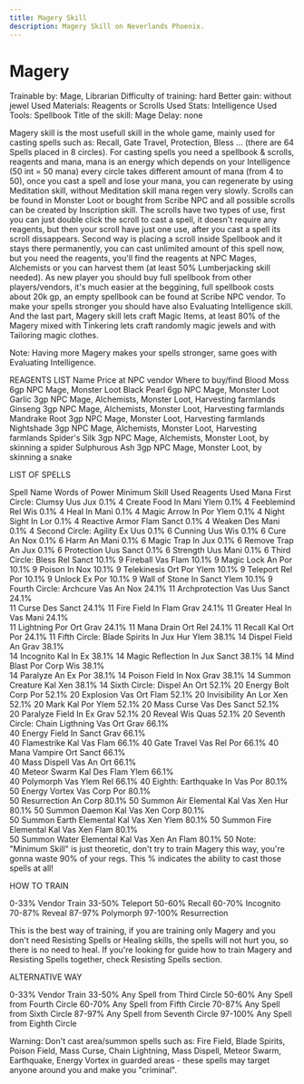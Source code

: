 ```yaml
---
title: Magery Skill
description: Magery Skill on Neverlands Phoenix.
---
```


# Magery

Trainable by:	Mage, Librarian
Difficulty of training:	hard
Better gain:	without jewel
Used Materials:	Reagents or Scrolls
Used Stats:	Intelligence
Used Tools:	Spellbook
Title of the skill:	Mage
Delay:	none


Magery skill is the most usefull skill in the whole game, mainly used for casting spells such as: Recall, Gate Travel, Protection, Bless ... (there are 64 Spells placed in 8 circles). For casting spells you need a spellbook & scrolls, reagents and mana, mana is an energy which depends on your Intelligence (50 int = 50 mana) every circle takes different amount of mana (from 4 to 50), once you cast a spell and lose your mana, you can regenerate by using Meditation skill, without Meditation skill mana regen very slowly. Scrolls can be found in Monster Loot or bought from Scribe NPC and all possible scrolls can be created by Inscription skill. The scrolls have two types of use, first you can just double click the scroll to cast a spell, it doesn't require any reagents, but then your scroll have just one use, after you cast a spell its scroll dissappears. Second way is placing a scroll inside Spellbook and it stays there permanently, you can cast unlimited amount of this spell now, but you need the reagents, you'll find the reagents at NPC Mages, Alchemists or you can harvest them (at least 50% Lumberjacking skill needed). As new player you should buy full spellbook from other players/vendors, it's much easier at the beggining, full spellbook costs about 20k gp, an empty spellbook can be found at Scribe NPC vendor. To make your spells stronger you should have also Evaluating Intelligence skill. And the last part, Magery skill lets craft Magic Items, at least 80% of the Magery mixed with Tinkering lets craft randomly magic jewels and with Tailoring magic clothes.

Note: Having more Magery makes your spells stronger, same goes with Evaluating Intelligence.

REAGENTS LIST
Name	Price at NPC vendor	Where to buy/find
	Blood Moss	6gp	NPC Mage,
Monster Loot
	Black Pearl	6gp	NPC Mage,
Monster Loot
	Garlic	3gp	NPC Mage, Alchemists,
Monster Loot,
Harvesting farmlands
	Ginseng	3gp	NPC Mage, Alchemists,
Monster Loot,
Harvesting farmlands
	Mandrake Root	3gp	NPC Mage,
Monster Loot,
Harvesting farmlands
	Nightshade	3gp	NPC Mage,
Alchemists,
Monster Loot,
Harvesting farmlands
	Spider's Silk	3gp	NPC Mage,
Alchemists,
Monster Loot,
by skinning a spider
	Sulphurous Ash	3gp	NPC Mage,
Monster Loot,
by skinning a snake

LIST OF SPELLS

Spell Name	Words of Power	Minimum Skill	Used Reagents	Used Mana
First Circle:
	Clumsy	Uus Jux	0.1%		4
	Create Food	In Mani Ylem	0.1%		4
	Feeblemind	Rel Wis	0.1%		4
	Heal	In Mani	0.1%		4
	Magic Arrow	In Por Ylem	0.1%		4
	Night Sight	In Lor	0.1%		4
	Reactive Armor	Flam Sanct	0.1%		4
	Weaken	Des Mani	0.1%		4
Second Circle:
	Agility	Ex Uus	0.1%		6
	Cunning	Uus Wis	0.1%		6
	Cure	An Nox	0.1%		6
	Harm	An Mani	0.1%		6
	Magic Trap	In Jux	0.1%		6
	Remove Trap	An Jux	0.1%		6
	Protection	Uus Sanct	0.1%		6
	Strength	Uus Mani	0.1%		6
Third Circle:
	Bless	Rel Sanct	10.1%		9
	Fireball	Vas Flam	10.1%		9
	Magic Lock	An Por	10.1%		9
	Poison	In Nox	10.1%		9
	Telekinesis	Ort Por Ylem	10.1%		9
	Teleport	Rel Por	10.1%		9
	Unlock	Ex Por	10.1%		9
	Wall of Stone	In Sanct Ylem	10.1%		9
Fourth Circle:
	Archcure	Vas An Nox	24.1%		11
	Archprotection	Vas Uus Sanct	24.1%	
	11
	Curse	Des Sanct	24.1%		11
	Fire Field	In Flam Grav	24.1%		11
	Greater Heal	In Vas Mani	24.1%	
	11
	Lightning	Por Ort Grav	24.1%		11
	Mana Drain	Ort Rel	24.1%		11
	Recall	Kal Ort Por	24.1%		11
Fifth Circle:
	Blade Spirits	In Jux Hur Ylem	38.1%		14
	Dispel Field	An Grav	38.1%	
	14
	Incognito	Kal In Ex	38.1%		14
	Magic Reflection	In Jux Sanct	38.1%		14
	Mind Blast	Por Corp Wis	38.1%	
	14
	Paralyze	An Ex Por	38.1%		14
	Poison Field	In Nox Grav	38.1%		14
	Summon Creature	Kal Xen	38.1%		14
Sixth Circle:
	Dispel	An Ort	52.1%		20
	Energy Bolt	Corp Por	52.1%		20
	Explosion	Vas Ort Flam	52.1%		20
	Invisibility	An Lor Xen	52.1%		20
	Mark	Kal Por Ylem	52.1%		20
	Mass Curse	Vas Des Sanct	52.1%	
	20
	Paralyze Field	In Ex Grav	52.1%		20
	Reveal	Wis Quas	52.1%		20
Seventh Circle:
	Chain Ligthning	Vas Ort Grav	66.1%	
	40
	Energy Field	In Sanct Grav	66.1%	
	40
	Flamestrike	Kal Vas Flam	66.1%		40
	Gate Travel	Vas Rel Por	66.1%		40
	Mana Vampire	Ort Sanct	66.1%	
	40
	Mass Dispell	Vas An Ort	66.1%	
	40
	Meteor Swarm	Kal Des Flam Ylem	66.1%	
	40
	Polymorph	Vas Ylem Rel	66.1%		40
Eighth:
	Earthquake	In Vas Por	80.1%	
	50
	Energy Vortex	Vas Corp Por	80.1%	
	50
	Resurrection	An Corp	80.1%		50
	Summon Air Elemental	Kal Vas Xen Hur	80.1%		50
	Summon Daemon	Kal Vas Xen Corp	80.1%	
	50
	Summon Earth Elemental	Kal Vas Xen Ylem	80.1%		50
	Summon Fire Elemental	Kal Vas Xen Flam	80.1%	
	50
	Summon Water Elemental	Kal Vas Xen An Flam	80.1%		50
Note: "Minimum Skill" is just theoretic, don't try to train Magery this way, you're gonna waste 90% of your regs. This % indicates the ability to cast those spells at all!


HOW TO TRAIN

0-33%	Vendor Train
33-50%	Teleport
50-60%	Recall
60-70%	Incognito
70-87%	Reveal
87-97%	Polymorph
97-100%	Resurrection

This is the best way of training, if you are training only Magery and you don't need Resisting Spells or Healing skills, the spells will not hurt you, so there is no need to heal. If you're looking for guide how to train Magery and Resisting Spells together, check Resisting Spells section.

ALTERNATIVE WAY

0-33%	Vendor Train
33-50%	Any Spell from Third Circle
50-60%	Any Spell from Fourth Circle
60-70%	Any Spell from Fifth Circle
70-87%	Any Spell from Sixth Circle
87-97%	Any Spell from Seventh Circle
97-100%	Any Spell from Eighth Circle

Warning: Don't cast area/summon spells such as: Fire Field, Blade Spirits, Poison Field, Mass Curse, Chain Lightning, Mass Dispell, Meteor Swarm, Earthquake, Energy Vortex in guarded areas - these spells may target anyone around you and make you "criminal".
